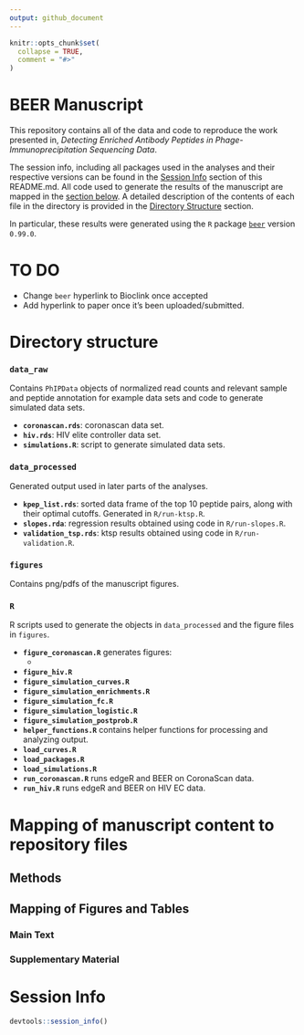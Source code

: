 ```yaml
---
output: github_document
---
```


<!-- README.md is generated from README.Rmd. Please edit that file -->

```r
knitr::opts_chunk$set(
  collapse = TRUE,
  comment = "#>"
)
```

# BEER Manuscript

This repository contains all of the data and code to reproduce the work presented in, _Detecting Enriched Antibody Peptides in Phage-Immunoprecipitation Sequencing Data_.

The session info, including all packages used in the analyses and their respective versions can be found in the [Session Info](#session-info) section of this README.md. All code used to generate the results of the manuscript are mapped in the [section below](#mapping-of-manuscript-content-to-repository-files). A detailed description of the contents of each file in the directory is provided in the [Directory Structure](#directory-structure) section. 

In particular, these results were generated using the `R` package [`beer`](https://github.com/athchen/beer) version `0.99.0`.

# TO DO

* Change `beer` hyperlink to Bioclink once accepted
* Add hyperlink to paper once it's been uploaded/submitted. 

# Directory structure

### **`data_raw`**

Contains `PhIPData` objects of normalized read counts and relevant sample and peptide annotation for example data sets and code to generate simulated data sets.  

* **`coronascan.rds`**: coronascan data set.
* **`hiv.rds`**: HIV elite controller data set.
* **`simulations.R`**: script to generate simulated data sets. 

### **`data_processed`**

Generated output used in later parts of the analyses.

* **`kpep_list.rds`**: sorted data frame of the top 10 peptide pairs, along with their optimal cutoffs. Generated in `R/run-ktsp.R`.
* **`slopes.rda`**: regression results obtained using code in `R/run-slopes.R`. 
* **`validation_tsp.rds`**: ktsp results obtained using code in `R/run-validation.R`.

### **`figures`**

Contains png/pdfs of the manuscript figures. 

### **`R`**

R scripts used to generate the objects in `data_processed` and the figure files in `figures`. 

* **`figure_coronascan.R`** generates figures:
    + 
* **`figure_hiv.R`**
* **`figure_simulation_curves.R`**
* **`figure_simulation_enrichments.R`**
* **`figure_simulation_fc.R`**
* **`figure_simulation_logistic.R`**
* **`figure_simulation_postprob.R`**
* **`helper_functions.R`** contains helper functions for processing and analyzing output.
* **`load_curves.R`**
* **`load_packages.R`**
* **`load_simulations.R`**
* **`run_coronascan.R`** runs edgeR and BEER on CoronaScan data.
* **`run_hiv.R`** runs edgeR and BEER on HIV EC data.

# Mapping of manuscript content to repository files

## Methods

## Mapping of Figures and Tables

### Main Text

### Supplementary Material

# Session Info

```r
devtools::session_info()
```